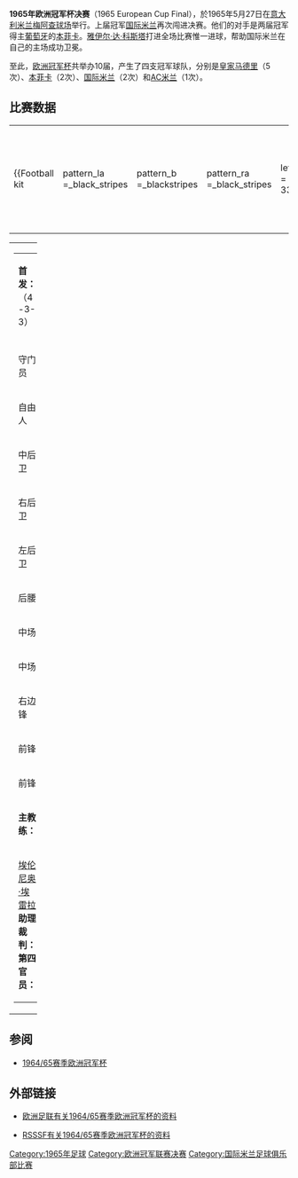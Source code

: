 {{noteTA
|T=zh-hans:1965年欧洲冠军杯决赛;zh-hk:1965年歐洲冠軍球會盃決賽;zh-tw:1965年歐洲冠軍盃決賽;
|G1=uefa
|1=zh-hans:欧洲冠军杯;zh-hk:歐洲冠軍球會盃;zh-tw:歐洲冠軍盃;
|2=zh-hans:贾钦托·法切蒂; zh-hk:范察堤
|3=zh-hans:埃伦尼奥·埃雷拉; zh-hk:希倫尼奧·靴利拿
}}
'''1965年欧洲冠军杯决赛'''（1965 European Cup Final），於1965年5月27日在[[意大利|意大利]][[米兰|米兰]][[梅阿查球场|梅阿查球场]]举行。上届冠军[[国际米兰足球俱乐部|国际米兰]]再次闯进决赛。他们的对手是两届冠军得主[[葡萄牙|葡萄牙]]的[[本菲卡足球俱乐部|本菲卡]]。[[雅伊尔·达·科斯塔|雅伊尔·达·科斯塔]]打进全场比赛惟一进球，帮助国际米兰在自己的主场成功卫冕。

至此，[[欧洲冠军杯|欧洲冠军杯]]共举办10届，产生了四支冠军球队，分别是[[皇家马德里足球俱乐部|皇家马德里]]（5次）、[[本菲卡足球俱乐部|本菲卡]]（2次）、[[国际米兰足球俱乐部|国际米兰]]（2次）和[[米兰足球俱乐部|AC米兰]]（1次）。

== 比赛数据 ==
{{footballbox
|date = 1965年5月27日
|team1 = [[国际米兰足球俱乐部|国际米兰]] {{flagicon|ITA}}
|score = 1 – 0
|report = [http://www.uefa.com/competitions/ucl/history/season=1964/intro.html （比赛报告）]
|team2 = {{flagicon|POR}} [[本菲卡足球俱乐部|本菲卡]]
|goals1 = [[雅伊尔·达·科斯塔|雅伊尔·达·科斯塔]]  {{goal|42}}
|goals2 =
|stadium = [[米兰|米兰]][[梅阿查球场|梅阿查球场]]
|attendance = 85000
|referee = {{flagicon|SUI}} 戈特弗里德·丁斯特 }}
{| width=92% |
|-
|{{Football kit
 | pattern_la =_black_stripes 
 | pattern_b  =_blackstripes
 | pattern_ra =_black_stripes 
 | leftarm    = 3344CC
 | body       = 3344CC
 | rightarm   = 3344CC
 | shorts     = 000000
 | socks      = 000000
 | title      = 国际米兰
}}
|{{Football kit
 | pattern_la = 
 | pattern_b  =
 | pattern_ra = 
 | leftarm    = DD0000
 | body       = DD0000
 | rightarm   = DD0000
 | shorts     = DD0000
 | socks      = DD0000
 | title      = 本菲卡
}}
|}
{| width="100%"
|valign="top" width="50%"|
{| style="font-size: 90%" cellspacing="0" cellpadding="0"
|colspan="4"|'''首发：'''（4-3-3）
|-
!width=40| !!width=25|
|-
|守门员 ||'''1''' ||{{flagicon|ITA}} [[朱利亚诺·萨尔蒂|朱利亚诺·萨尔蒂]]
|-
|自由人 ||'''6''' ||{{flagicon|ITA}} [[阿尔曼多·皮基|阿尔曼多·皮基]]
|-
|中后卫 ||'''5''' ||{{flagicon|ITA}} [[阿里斯蒂德·瓜尔内里|阿里斯蒂德·瓜尔内里]]
|-
|右后卫 ||'''2''' ||{{flagicon|ITA}} [[塔尔奇肖·布尔尼克|塔尔奇肖·布尔尼克]]
|-
|左后卫 ||'''3''' ||{{flagicon|ITA}} [[贾钦托·法切蒂|贾钦托·法切蒂]]
|-
|后腰 ||'''4''' ||{{flagicon|ITA}} [[詹弗兰科·贝丁|詹弗兰科·贝丁]]
|-
|中场 ||'''10'''||{{flagicon|ESP|1939}} [[路易斯·苏亚雷斯·米拉蒙特斯|路易斯·苏亚雷斯·米拉蒙特斯]] 
|-
|中场 ||'''11'''||{{flagicon|ITA}} [[马里奥·科尔索|马里奥·科尔索]]
|-
|右边锋 ||'''7''' ||{{flagicon|BRA}} [[雅伊尔·达·科斯塔|雅伊尔·达·科斯塔]]  
|-
|前锋 ||'''8''' ||{{flagicon|ITA}} [[桑德罗·马佐拉|桑德罗·马佐拉]]
|-
|前锋 ||'''9''' ||{{flagicon|ESP|1939}} [[华金·佩罗|华金·佩罗]]
|-
|colspan=3|'''主教练：'''
|-
|colspan=4|{{flagicon|ARG}} {{flagicon|FRA}} [[埃伦尼奥·埃雷拉|埃伦尼奥·埃雷拉]]
<br />'''助理裁判：'''<br />
'''第四官员：'''<br />
|}

|valign="top" width="50%"|
{| style="font-size: 90%" cellspacing="0" cellpadding="0" align=center
|colspan="4"|'''首发：'''（4-3-3）
|-
!width=40| !!width=25|
|-
|守门员 ||'''1''' ||{{flagicon|POR}} [[阿尔贝托·达·科斯塔·佩雷拉|阿尔贝托·达·科斯塔·佩雷拉]]
|-
|右后卫 ||'''2''' ||{{flagicon|POR}} [[多米西亚诺·卡文|多米西亚诺·卡文]]
|-
|中后卫 ||'''3''' ||{{flagicon|POR}} [[费尔南多·克鲁兹|费尔南多·克鲁兹]]
|-
|中后卫 ||'''4''' ||{{flagicon|POR}} [[热尔马诺·德·菲盖雷多|热尔马诺·德·菲盖雷多]]
|-
|左后卫 ||'''5''' ||{{flagicon|POR}} [[劳尔·马沙多|劳尔·马沙多]]
|-
|后腰 ||'''6''' ||{{flagicon|POR}} [[何塞·内托|何塞·内托]]
|-
|中场 ||'''8''' ||{{flagicon|POR}} [[马里奥·科卢纳|马里奥·科卢纳]]
|-
|中场 ||'''7''' ||{{flagicon|POR}} [[何塞·奥古斯托|何塞·奥古斯托]] 
|-
|前锋 ||'''10''' ||{{flagicon|POR}} [[尤西比奥|尤西比奥]]
|-
|前锋 ||'''9'''||{{flagicon|POR}} [[何塞·奥古斯托·托雷斯|何塞·奥古斯托·托雷斯]]
|-
|左边锋 ||'''11'''||{{flagicon|POR}} [[安东尼奥·西蒙伊斯|安东尼奥·西蒙伊斯]] 
|-
|colspan=3|'''主教练：'''
|-
|colspan=4|{{flagicon|ROU|1952}} [[埃莱克·施瓦茨|埃莱克·施瓦茨]]
|}
|}

== 参阅 ==
* [[1964/65赛季欧洲冠军杯|1964/65赛季欧洲冠军杯]]

== 外部链接 ==
* {{En icon}}[http://www.uefa.com/competitions/UCL/history/Season=1964/intro.html 欧洲足联有关1964/65赛季欧洲冠军杯的资料]{{Wayback|url=http://www.uefa.com/competitions/UCL/history/Season=1964/intro.html |date=20090713095154 }}
* {{En icon}}[http://www.rsssf.com/ec/ec196465.html#cc RSSSF有关1964/65赛季欧洲冠军杯的资料]{{Wayback|url=http://www.rsssf.com/ec/ec196465.html#cc |date=20181001093039 }}

{{歐洲冠軍聯賽球季}}

[[Category:1965年足球|Category:1965年足球]]
[[Category:欧洲冠军联赛决赛|Category:欧洲冠军联赛决赛]]
[[Category:国际米兰足球俱乐部比赛|Category:国际米兰足球俱乐部比赛]]